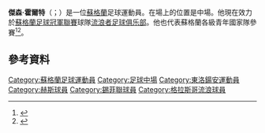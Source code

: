 '''傑森·霍爾特'''（{{lang-en|Jason Holt}}；{{bd|1993年|2月19日}}）是一位[[蘇格蘭|蘇格蘭]]足球運動員。在場上的位置是中場。他現在效力於[[蘇格蘭足球冠軍聯賽|蘇格蘭足球冠軍聯賽]]球隊[[流浪者足球俱乐部|流浪者足球俱乐部]]。他也代表蘇格蘭各級青年國家隊參賽<ref>{{cite web|url=http://www.scottishfa.co.uk/football_player_profile.cfm?page=462&playerID=67704&squadID=9|title=Jason Holt – U19 Squad|publisher=Scottish Football Association}}</ref><ref>{{cite web | url=http://www.heraldscotland.com/sport/more-scottish-football/holt-steps-up-as-scots-target-vital-points-1.1127524 | title=Holt steps up as Scots target vital points | publisher=Herald Scotland | date=5 October 2011 | accessdate=7 November 2011 | archive-date=2011-10-19 | archive-url=https://web.archive.org/web/20111019065556/http://www.heraldscotland.com/sport/more-scottish-football/holt-steps-up-as-scots-target-vital-points-1.1127524 | dead-url=no }}</ref>。

==參考資料==
{{Reflist}}

{{DEFAULTSORT:Holt, Jason}}
[[Category:蘇格蘭足球運動員|Category:蘇格蘭足球運動員]]
[[Category:足球中場|Category:足球中場]]
[[Category:東洛鍚安運動員|Category:東洛鍚安運動員]]
[[Category:赫斯球員|Category:赫斯球員]]
[[Category:錫菲聯球員|Category:錫菲聯球員]]
[[Category:格拉斯哥流浪球員|Category:格拉斯哥流浪球員]]